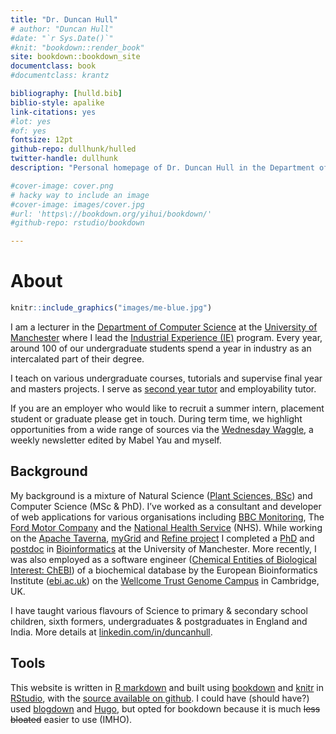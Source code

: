 ```yaml
---
title: "Dr. Duncan Hull"
# author: "Duncan Hull"
#date: "`r Sys.Date()`"
#knit: "bookdown::render_book"
site: bookdown::bookdown_site
documentclass: book
#documentclass: krantz

bibliography: [hulld.bib]
biblio-style: apalike
link-citations: yes
#lot: yes
#of: yes
fontsize: 12pt
github-repo: dullhunk/hulled
twitter-handle: dullhunk
description: "Personal homepage of Dr. Duncan Hull in the Department of Computer Science at the University of Manchester"

#cover-image: cover.png
# hacky way to include an image
#cover-image: images/cover.jpg
#url: 'https\://bookdown.org/yihui/bookdown/'
#github-repo: rstudio/bookdown

---
```


# About {-}
```r
knitr::include_graphics("images/me-blue.jpg")
```

I am a lecturer in the [Department of Computer Science](https://www.cs.manchester.ac.uk/) at the [University of Manchester](https://www.manchester.ac.uk) where I lead the [Industrial Experience (IE)](https://www.cs.manchester.ac.uk/study/undergraduate/industrial-experience/) program. Every year, around 100 of our undergraduate students spend a year in industry as an intercalated part of their degree.

I teach on various undergraduate courses, tutorials and supervise final year and masters projects. I serve as [second year tutor](http://studentnet.cs.manchester.ac.uk/ugt/year2/) and employability tutor.

If you are an employer who would like to recruit a summer intern, placement student or graduate please get in touch. During term time, we highlight opportunities from a wide range of sources via the [Wednesday Waggle](https://waggle.cs.manchester.ac.uk/waggle/about), a weekly newsletter edited by Mabel Yau and myself.

## Background {-}

My background is a mixture of Natural Science ([Plant Sciences, BSc](http://www.plantsciences.manchester.ac.uk/)) and Computer Science (MSc & PhD). I’ve worked as a consultant and developer of web applications for various organisations including [BBC Monitoring](https://en.wikipedia.org/wiki/BBC_Monitoring), The [Ford Motor Company](https://en.wikipedia.org/wiki/Ford_Motor_Company) and the [National Health Service](https://en.wikipedia.org/wiki/National_Health_Service) (NHS). While working on the [Apache Taverna](https://en.wikipedia.org/wiki/Apache_Taverna), [myGrid](https://en.wikipedia.org/wiki/MyGrid) and [Refine project](http://www.nactem.ac.uk/pathtext/) I completed a [PhD](https://ethos.bl.uk/OrderDetails.do?uin=uk.bl.ethos.497578) and [postdoc](https://en.wikipedia.org/wiki/Postdoctoral_researcher) in [Bioinformatics](https://en.wikipedia.org/wiki/Bioinformatics) at the University of Manchester. More recently, I was also employed as a software engineer ([Chemical Entities of Biological Interest: ChEBI](https://www.ebi.ac.uk/chebi/)) of a biochemical database by the European Bioinformatics Institute ([ebi.ac.uk](https://www.ebi.ac.uk)) on the [Wellcome Trust Genome Campus](https://en.wikipedia.org/wiki/Wellcome_Genome_Campus) in Cambridge, UK.

I have taught various flavours of Science to primary & secondary school children, sixth formers, undergraduates & postgraduates in England and India. More details at [linkedin.com/in/duncanhull](https://uk.linkedin.com/in/duncanhull).

## Tools {-}
This website is written in [R markdown](https://rmarkdown.rstudio.com/) and built using [bookdown](https://bookdown.org) and [knitr](https://en.wikipedia.org/wiki/Knitr) in [RStudio](https://www.rstudio.com/), with the [source available on github](https://github.com/dullhunk/hulled). I could have (should have?) used [blogdown](https://bookdown.org/yihui/blogdown/) and [Hugo](https://gohugo.io), but opted for bookdown because it is much ~~less bloated~~ easier to use (IMHO).
